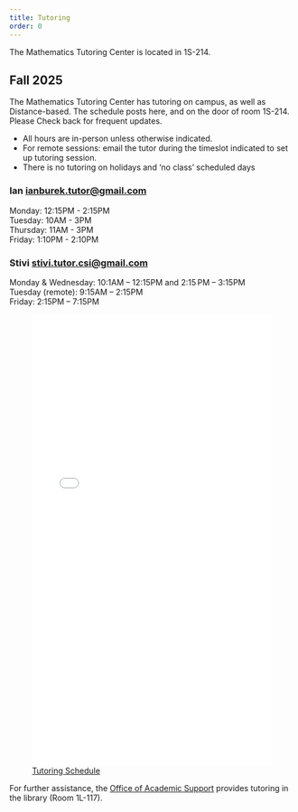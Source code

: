 ```yaml
---
title: Tutoring
order: 0
---
```


The Mathematics Tutoring Center is located in 1S-214.

## Fall 2025

The Mathematics Tutoring Center has tutoring on campus, as well as Distance-based. 
The schedule posts here, and on the door of room 1S-214. Please Check back for frequent updates.

* All hours are in-person unless otherwise indicated.
* For remote sessions: email the tutor during the timeslot indicated to set up tutoring session.
* There is no tutoring on holidays and 'no class' scheduled days

::: {.grid}
:::: {.g-col-6}

### Ian [ianburek.tutor@gmail.com](mailto:ianburek.tutor@gmail.com)

Monday: 12:15PM - 2:15PM <br>
Tuesday: 10AM - 3PM <br>
Thursday: 11AM - 3PM <br>
Friday: 1:10PM - 2:10PM
::::

:::: {.g-col-6}
### Stivi [stivi.tutor.csi@gmail.com](mailto:stivi.tutor.csi@gmail.com)

Monday & Wednesday: 10:1AM – 12:15PM and 2:15 PM – 3:15PM <br>
Tuesday (remote): 9:15AM – 2:15PM  <br>
Friday: 2:15PM – 7:15PM
::::
:::

![[Tutoring Schedule](tutor-grid.pdf)](tutor-grid.pdf){width=100% height=800px}

For further assistance, the [Office of Academic Support](https://www.csi.cuny.edu/students/academic-assistance/tutoring/casa-tutoring-schedule-stem) provides tutoring in the library (Room 1L-117).
